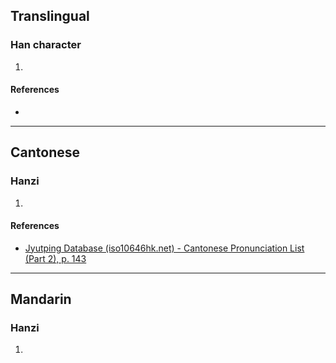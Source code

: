 {{character info/new}}
==Translingual==

===Han character===
{{Han char|rn=85|rad=水|as=11|sn=14|four=|canj=ESMA|ids=⿰氵習}}

# {{defn|Han|sort=水11}}

====References====
* {{Han ref|kx=0646.100|dkj=18146|dj=1055.090|hdz=31733.060|uh=6F1D|ud=28445}}

----

==Cantonese==

===Hanzi===
{{yue-hanzi|jyut=[[zaap6]]|y=jaap6}}

# {{defn|lang=yue|sort=水11}}

====References====
*[http://www.iso10646hk.net/jp/document/download.jsp Jyutping Database (iso10646hk.net) - Cantonese Pronunciation List (Part 2), p. 143]

----

==Mandarin==

===Hanzi===
{{cmn-hanzi|pin=[[xí]] ([[xi2]])|wg=hsi<sup>2</sup>}}

# {{defn|lang=cmn|sort=水11}}